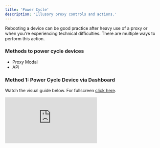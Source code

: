 ```yaml
---
title: 'Power Cycle'
description: 'Illusory proxy controls and actions.'
---
```


Rebooting a device can be good practice after heavy use of a proxy or when you're experiencing technical difficulties. There are multiple ways to perform this action.

### Methods to power cycle devices

- Proxy Modal
- API

### Method 1: Power Cycle Device via Dashboard

Watch the visual guide below. For fullscreen [click here](https://app.arcade.software/share/eXhDQv1x5867qa299wee).

<div style={{
  position: 'relative',
  paddingBottom: 'calc(66% + 41px)',
  height: '0'
  }}>
<iframe
  src="https://demo.arcade.software/eXhDQv1x5867qa299wee?embed"
  title="Power Cycle Device"
  frameborder="0"
  loading="lazy"
  allowfullscreen
  webkitallowfullscreen
  mozallowfullscreen
  style={{
    background: '#000000',
    width: '100%',
    height: '100%',
    position: 'absolute',
    top: '0',
    left: '0',
    colorScheme: 'none'
  }}></iframe>
</div>

